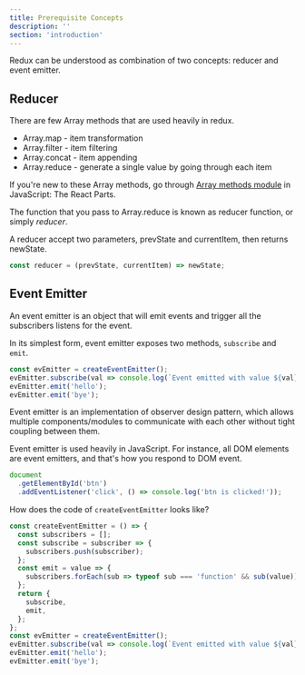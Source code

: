 ```yaml
---
title: Prerequisite Concepts
description: ''
section: 'introduction'
---
```


Redux can be understood as combination of two concepts: reducer and event emitter.

## Reducer

There are few Array methods that are used heavily in redux.

- Array.map - item transformation
- Array.filter - item filtering
- Array.concat - item appending
- Array.reduce - generate a single value by going through each item

<aside>

If you're new to these Array methods, go through [Array methods module](/js-the-react-parts/array-methods) in JavaScript: The React Parts.

</aside>

The function that you pass to Array.reduce is known as reducer function, or simply _reducer_.

A reducer accept two parameters, prevState and currentItem, then returns newState.

```javascript
const reducer = (prevState, currentItem) => newState;
```

## Event Emitter

An event emitter is an object that will emit events and trigger all the subscribers listens for the event.

In its simplest form, event emitter exposes two methods, `subscribe` and `emit`.

```javascript
const evEmitter = createEventEmitter();
evEmitter.subscribe(val => console.log(`Event emitted with value ${val}`));
evEmitter.emit('hello');
evEmitter.emit('bye');
```

<aside>

Event emitter is an implementation of observer design pattern, which allows multiple components/modules to communicate with each other without tight coupling between them.

</aside>

Event emitter is used heavily in JavaScript. For instance, all DOM elements are event emitters, and that's how you respond to DOM event.

```javascript
document
  .getElementById('btn')
  .addEventListener('click', () => console.log('btn is clicked!'));
```

How does the code of `createEventEmitter` looks like?

```js
const createEventEmitter = () => {
  const subscribers = [];
  const subscribe = subscriber => {
    subscribers.push(subscriber);
  };
  const emit = value => {
    subscribers.forEach(sub => typeof sub === 'function' && sub(value));
  };
  return {
    subscribe,
    emit,
  };
};
const evEmitter = createEventEmitter();
evEmitter.subscribe(val => console.log(`Event emitted with value ${val}`));
evEmitter.emit('hello');
evEmitter.emit('bye');
```
